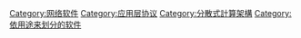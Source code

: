 {{Cat main}}
{{Category see also|服务器}}

[[Category:网络软件|Category:网络软件]]
[[Category:应用层协议|Category:应用层协议]]
[[Category:分散式計算架構|Category:分散式計算架構]]
[[Category:依用途来划分的软件|Category:依用途来划分的软件]]